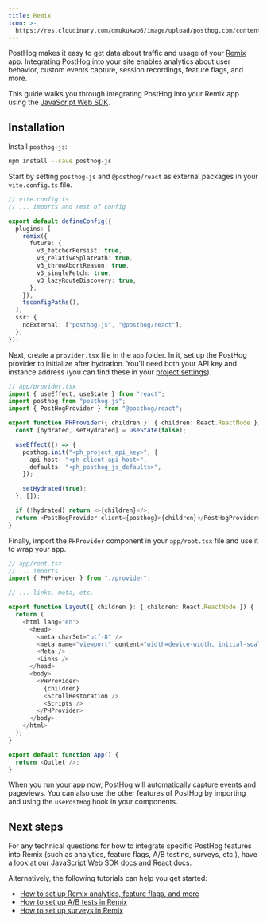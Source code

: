 ```yaml
---
title: Remix
icon: >-
  https://res.cloudinary.com/dmukukwp6/image/upload/posthog.com/contents/docs/integrate/frameworks/remix.svg
---
```



PostHog makes it easy to get data about traffic and usage of your [Remix](https://remix.run/) app. Integrating PostHog into your site enables analytics about user behavior, custom events capture, session recordings, feature flags, and more.

This guide walks you through integrating PostHog into your Remix app using the [JavaScript Web SDK](/docs/libraries/js).

## Installation

Install `posthog-js`:

```bash
npm install --save posthog-js
```

Start by setting `posthog-js` and `@posthog/react` as external packages in your `vite.config.ts` file.

```ts
// vite.config.ts
// ... imports and rest of config

export default defineConfig({
  plugins: [
    remix({
      future: {
        v3_fetcherPersist: true,
        v3_relativeSplatPath: true,
        v3_throwAbortReason: true,
        v3_singleFetch: true,
        v3_lazyRouteDiscovery: true,
      },
    }),
    tsconfigPaths(),
  ],
  ssr: {
    noExternal: ["posthog-js", "@posthog/react"],
  },
});
```

Next, create a `provider.tsx` file in the `app` folder. In it, set up the PostHog provider to initialize after hydration. You'll need both your API key and instance address (you can find these in your [project settings](https://us.posthog.com/project/settings)).

```ts
// app/provider.tsx
import { useEffect, useState } from "react";
import posthog from "posthog-js";
import { PostHogProvider } from "@posthog/react";

export function PHProvider({ children }: { children: React.ReactNode }) {
  const [hydrated, setHydrated] = useState(false);

  useEffect(() => {
    posthog.init("<ph_project_api_key>", {
      api_host: "<ph_client_api_host>",
      defaults: "<ph_posthog_js_defaults>",
    });

    setHydrated(true);
  }, []);

  if (!hydrated) return <>{children}</>;
  return <PostHogProvider client={posthog}>{children}</PostHogProvider>;
}
```

Finally, import the `PHProvider` component in your `app/root.tsx` file and use it to wrap your app.

```ts
// app/root.tsx
// ... imports
import { PHProvider } from "./provider";

// ... links, meta, etc.

export function Layout({ children }: { children: React.ReactNode }) {
  return (
    <html lang="en">
      <head>
        <meta charSet="utf-8" />
        <meta name="viewport" content="width=device-width, initial-scale=1" />
        <Meta />
        <Links />
      </head>
      <body>
        <PHProvider>
          {children}
          <ScrollRestoration />
          <Scripts />
        </PHProvider>
      </body>
    </html>
  );
}

export default function App() {
  return <Outlet />;
}
```

When you run your app now, PostHog will automatically capture events and pageviews. You can also use the other features of PostHog by importing and using the `usePostHog` hook in your components.

<DetailSetUpReverseProxy />

<DetailGroupProductsInOneProject />

## Next steps

For any technical questions for how to integrate specific PostHog features into Remix (such as analytics, feature flags, A/B testing, surveys, etc.), have a look at our [JavaScript Web SDK docs](/docs/libraries/js/features) and [React](/docs/libraries/react) docs.

Alternatively, the following tutorials can help you get started:

- [How to set up Remix analytics, feature flags, and more](/tutorials/remix-analytics)
- [How to set up A/B tests in Remix](/tutorials/remix-ab-tests)
- [How to set up surveys in Remix](/tutorials/remix-surveys)
